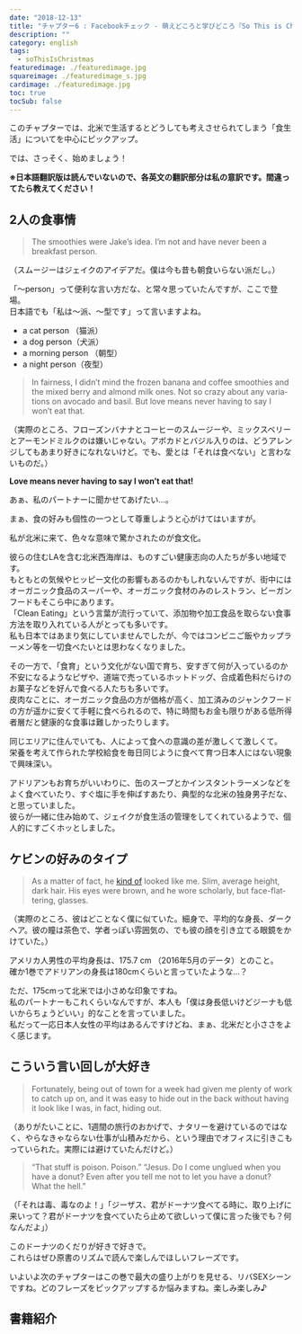 ```yaml
---
date: "2018-12-13"
title: "チャプター6 : Facebookチェック - 萌えどころと学びどころ『So This is Christmas/アドリアン･イングリッシュ(6)』"
description: ""
category: english
tags:
  - soThisIsChristmas
featuredimage: ./featuredimage.jpg
squareimage: ./featuredimage_s.jpg
cardimage: ./featuredimage.jpg
toc: true
tocSub: false
---
```



このチャプターでは、北米で生活するとどうしても考えさせられてしまう「食生活」についてを中心にピックアップ。

では、さっそく、始めましょう！

<SoThisIsChristmasIndex />

**※日本語翻訳版は読んでいないので、各英文の翻訳部分は私の意訳です。間違ってたら教えてください！**

## 2人の食事情

<Blockquote srcBook="soThisIsChristmas" lang="en" book>
The smoothies were Jake’s idea. I’m not and have never been a breakfast person.
</Blockquote>

<p className="translation">（スムージーはジェイクのアイデアだ。僕は今も昔も朝食いらない派だし。）</p>

「～person」って便利な言い方だな、と常々思っていたんですが、ここで登場。  
日本語でも「私は～派、～型です」って言いますよね。

- a cat person （猫派）
- a dog person（犬派）
- a morning person （朝型）
- a night person（夜型）

<Blockquote srcBook="soThisIsChristmas" lang="en" book>
In fairness, I didn’t mind the frozen banana and coffee smoothies and the mixed berry and almond milk ones. Not so crazy about any variations on avocado and basil. But love means never having to say I won’t eat that.
</Blockquote>

<p className="translation">（実際のところ、フローズンバナナとコーヒーのスムージーや、ミックスベリーとアーモンドミルクのは嫌いじゃない。アボカドとバジル入りのは、どうアレンジしてもあまり好きになれないけど。でも、愛とは「それは食べない」と言わないものだ。）</p>

**Love means never having to say I won’t eat that!**

あぁ、私のパートナーに聞かせてあげたい…。

まぁ、食の好みも個性の一つとして尊重しようと心がけてはいますが。

私が北米に来て、色々な意味で驚かされたのが食文化。

彼らの住むLAを含む北米西海岸は、ものすごい健康志向の人たちが多い地域です。  
もともとの気候やヒッピー文化の影響もあるのかもしれないんですが、街中にはオーガニック食品のスーパーや、オーガニック食材のみのレストラン、ビーガンフードもそこら中にあります。  
「Clean Eating」という言葉が流行っていて、添加物や加工食品を取らない食事方法を取り入れている人がとっても多いです。  
私も日本ではあまり気にしていませんでしたが、今ではコンビニご飯やカップラーメン等を一切食べたいとは思わなくなりました。

その一方で、「食育」という文化がない国で育ち、安すぎて何が入っているのか不安になるようなピザや、道端で売っているホットドッグ、合成着色料だらけのお菓子などを好んで食べる人たちも多いです。  
皮肉なことに、オーガニック食品の方が価格が高く、加工済みのジャンクフードの方が遥かに安くて手軽に食べられるので、特に時間もお金も限りがある低所得者層だと健康的な食事は難しかったりします。

同じエリアに住んでいても、人によって食への意識の差が激しくて激しくて。  
栄養を考えて作られた学校給食を毎日同じように食べて育つ日本人にはない現象で興味深い。

アドリアンもお育ちがいいわりに、缶のスープとかインスタントラーメンなどをよく食べていたり、すぐ塩に手を伸ばすあたり、典型的な北米の独身男子だな、と思っていました。  
彼らが一緒に住み始めて、ジェイクが食生活の管理をしてくれているようで、個人的にすごくホッとしました。

## ケビンの好みのタイプ

<Blockquote srcBook="soThisIsChristmas" lang="en" book>
As a matter of fact, he <a href="/vocabulary/kind-of/">kind of</a> looked like me. Slim, average height, dark hair. His eyes were brown, and he wore scholarly, but face-flattering, glasses.
</Blockquote>

<p className="translation">（実際のところ、彼はどことなく僕に似ていた。細身で、平均的な身長、ダークヘア。彼の瞳は茶色で、学者っぽい雰囲気の、でも彼の顔を引き立てる眼鏡をかけていた。）</p>

<Vocabulary en="As a matter of fact" ja="実を言うと" />

アメリカ人男性の平均身長は、175.7 cm （2016年5月のデータ）とのこと。  
確か1巻でアドリアンの身長は180cmくらいと言っていたような…？

ただ、175cmって北米では小さめな印象ですね。  
私のパートナーもこれくらいなんですが、本人も「僕は身長低いけどジーナも低いからちょうどいい」的なことを言っていました。  
私だって一応日本人女性の平均はあるんですけどね、まぁ、北米だと小ささをよく感じます。

## こういう言い回しが大好き

<Blockquote srcBook="soThisIsChristmas" lang="en" book>
Fortunately, being out of town for a week had given me plenty of work to catch up on, and it was easy to hide out in the back without having it look like I was, in fact, hiding out.
</Blockquote>

<p className="translation">（ありがたいことに、1週間の旅行のおかげで、ナタリーを避けているのではなく、やらなきゃならない仕事が山積みだから、という理由でオフィスに引きこもっていられた。実際には避けていたんだけど。）</p>

<Vocabulary en="catch up on" ja="（時間がなくて出来ていなかった事など）をやる" />

<Blockquote srcBook="soThisIsChristmas" lang="en" book>
“That stuff is poison. Poison.” “Jesus. Do I come unglued when you have a donut? Even after you tell me not to let you have a donut? What the hell.”
</Blockquote>

<p className="translation">（「それは毒、毒なのよ！」「ジーザス、君がドーナツ食べてる時に、取り上げに来いって？君がドーナツを食べていたら止めて欲しいって僕に言った後でも？何なんだよ」）</p>

このドーナツのくだりが好きで好きで。  
これらはぜひ原書のリズムで読んで楽しんでほしいフレーズです。

いよいよ次のチャプターはこの巻で最大の盛り上がりを見せる、リバSEXシーンですね。どのフレーズをピックアップするか悩みますね。楽しみ楽しみ♪

## 書籍紹介

<Amazon book="soThisIsChristmas" />

<AffiliateBanner type="english" />

<SoThisIsChristmasIndex open />
